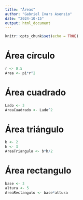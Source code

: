 ```yaml
---
title: "Áreas"
author: "Gabriel Ivars Asensio"
date: "2024-10-15"
output: html_document
---
```


```r
knitr::opts_chunk$set(echo = TRUE)
```


# Área círculo

```r
r <- 0.5
Area <- pi*r^2
```

# Área cuadrado

```r
Lado <- 3
AreaCuadrado <- Lado^2
```

# Área triángulo

```r
b <- 2
h <- 3
AreaTriangulo <- b*h/2
```

# Área rectangulo

```r
base <- 3
altura <- 5
AreaRectangulo <- base*altura
```




